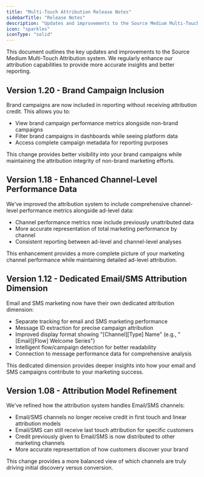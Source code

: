 ```yaml
---
title: "Multi-Touch Attribution Release Notes"
sidebarTitle: "Release Notes"
description: "Updates and improvements to the Source Medium Multi-Touch Attribution system"
icon: "sparkles"
iconType: "solid"
---
```


This document outlines the key updates and improvements to the Source Medium Multi-Touch Attribution system. We regularly enhance our attribution capabilities to provide more accurate insights and better reporting.

## Version 1.20 - Brand Campaign Inclusion

Brand campaigns are now included in reporting without receiving attribution credit. This allows you to:

- View brand campaign performance metrics alongside non-brand campaigns
- Filter brand campaigns in dashboards while seeing platform data
- Access complete campaign metadata for reporting purposes

This change provides better visibility into your brand campaigns while maintaining the attribution integrity of non-brand marketing efforts.

## Version 1.18 - Enhanced Channel-Level Performance Data

We've improved the attribution system to include comprehensive channel-level performance metrics alongside ad-level data:

- Channel performance metrics now include previously unattributed data
- More accurate representation of total marketing performance by channel
- Consistent reporting between ad-level and channel-level analyses

This enhancement provides a more complete picture of your marketing channel performance while maintaining detailed ad-level attribution.

## Version 1.12 - Dedicated Email/SMS Attribution Dimension

Email and SMS marketing now have their own dedicated attribution dimension:

- Separate tracking for email and SMS marketing performance
- Message ID extraction for precise campaign attribution
- Improved display format showing "[Channel][Type] Name" (e.g., "[Email][Flow] Welcome Series")
- Intelligent flow/campaign detection for better readability
- Connection to message performance data for comprehensive analysis

This dedicated dimension provides deeper insights into how your email and SMS campaigns contribute to your marketing success.

## Version 1.08 - Attribution Model Refinement

We've refined how the attribution system handles Email/SMS channels:

- Email/SMS channels no longer receive credit in first touch and linear attribution models
- Email/SMS can still receive last touch attribution for specific customers
- Credit previously given to Email/SMS is now distributed to other marketing channels
- More accurate representation of how customers discover your brand

This change provides a more balanced view of which channels are truly driving initial discovery versus conversion. 